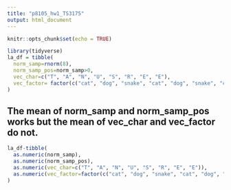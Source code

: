 ```yaml
---
title: "p8105_hw1_TS3175"
output: html_document
---
```


```r
knitr::opts_chunk$set(echo = TRUE)
```

```r
library(tidyverse)
la_df = tibble(
  norm_samp=rnorm(8),
  norm_samp_pos=norm_samp>0,
  vec_char=c("T", "A", "N", "U", "S", "R", "E", "E"),
  vec_factor= factor(c("cat", "dog", "snake", "cat", "dog", "snake", "cat", "dog")),
)
```
## The mean of norm_samp and norm_samp_pos works but the mean of vec_char and vec_factor do not.

```r
la_df-tibble(
  as.numeric(norm_samp),
  as.numeric(norm_samp_pos),
  as.numeric(vec_char=c("T", "A", "N", "U", "S", "R", "E", "E")),
  as.numeric(vec_factor=factor(c("cat", "dog", "snake", "cat", "dog", "snake", "cat", "dog")))
)
```

